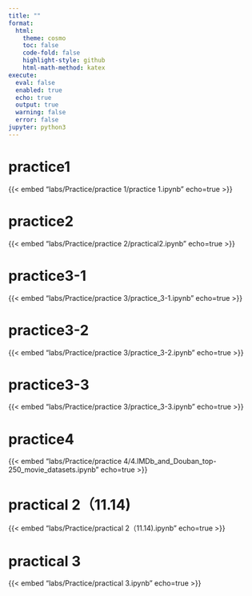 ```yaml
---
title: ""
format:
  html:
    theme: cosmo
    toc: false
    code-fold: false
    highlight-style: github
    html-math-method: katex
execute:
  eval: false
  enabled: true
  echo: true      
  output: true    
  warning: false  
  error: false    
jupyter: python3
---
```



# practice1
{{< embed "labs/Practice/practice 1/practice 1.ipynb" echo=true >}}

# practice2
{{< embed "labs/Practice/practice 2/practical2.ipynb" echo=true >}}

# practice3-1
{{< embed "labs/Practice/practice 3/practice_3-1.ipynb" echo=true >}}

# practice3-2
{{< embed "labs/Practice/practice 3/practice_3-2.ipynb" echo=true >}}

# practice3-3
{{< embed "labs/Practice/practice 3/practice_3-3.ipynb" echo=true >}}

# practice4
{{< embed "labs/Practice/practice 4/4.IMDb_and_Douban_top-250_movie_datasets.ipynb" echo=true >}}

# practical 2（11.14)
{{< embed "labs/Practice/practical 2（11.14).ipynb" echo=true >}}

# practical 3
{{< embed "labs/Practice/practical 3.ipynb" echo=true >}}